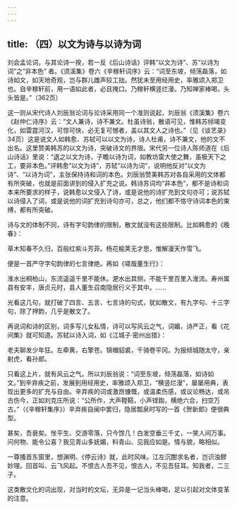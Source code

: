 ```yaml
---
---
---
```

title: （四）以文为诗与以诗为词
---




刘会孟论词，与其论诗一揆，若一反《后山诗话》评韩“以文为诗”、苏“以诗为词”之“非本色” 者。《须溪集》卷六《辛稼轩词序》云：“词至东坡，倾荡磊落，如诗如文，如天地奇观，岂与群儿雌声较工拙。然犹未至用经用史，率雅颂入郑卫也。自辛稼轩前，用一语如此者，必且掩口。乃稼轩横竖烂漫。乃知禅家棒喝，头头皆是。”（362页）

这一则从宋代诗人刘辰翁论词与论诗采用同一个准则说起，刘辰翁《须溪集》卷六《赵仲仁诗序》云：“文人兼诗，诗不兼文。杜虽诗翁，散语可见，惟韩苏倾竭变化，如雷霆河汉，可惊可快，必无复可憾者，盖以其文人之诗也。”（见《谈艺录》34页）这是说文人如韩愈、苏轼可以以文为诗，诗人杜甫，诗不兼文，他的文不出名。这里赞美韩苏的以文为诗，突破诗文的界限。宋代另一位诗人陈师道在《后山诗话》里说：“退之以文为诗，子瞻以诗为词，如教坊雷大使之舞，虽极天下之工，要非本色。”评韩愈“以文为诗”，苏轼“以诗为词”，说明他反对“以文为诗”、“以诗为词”，主张保持诗和词的本色。刘辰翁赞美韩苏对各自采用的文体都有所突破，也就是前面讲到的侵入扩充之说。韩诗苏词均“非本色”，都不是诗和词本来所要求的样子，说韩愈以文侵入了诗，或是说他的诗扩充到文句亦可；说苏轼以诗侵入了词，或是说他的词扩充到诗句亦可，总之，他们都不恪守诗词本色的束缚，都有所突破。

诗与文的体制不同，诗有字句韵律的限制，散文就没有这些限制。比如韩愈的《晚春》：

草木知春不久归，百般红紫斗芳菲。杨花榆荚无才思，惟解漫天作雪飞。

便是一首严守字句韵律的七言律绝。再如《嗟哉董生行》：

淮水出桐柏山，东流遥遥千里不能休。淝水出其侧，不能千里百里入淮流。寿州属县有安丰，唐贞元时，县人董生召南隐居行义于其中。……

光看这几句，就打破了四言、五言、七言诗的句式，犹如散文，有九字句、十三字句，除了押韵，几乎是散文了。

再说词和诗的区别，词多写儿女私情，诗可以写风云之气，词媚，诗严正，看《花间集》就可知道。苏轼以诗入词，如《江城子·密州出猎》：

老夫聊发少年狂。左牵黄，右擎苍。锦帽貂裘，千骑卷平冈。为报倾城随太守，亲射虎，看孙郎。

只看这上片，就有风云之气。所以刘辰翁说：“词至东坡，倾荡磊落，如诗如文。”到辛弃疾之前，发展到用经用史，率雅颂入郑卫，“横竖烂漫”，屡屡用典，表现出更多的扩充与自由。辛弃疾的词或激昂慷慨，或温柔伤感，或议论畅达，或吊古伤今，正如刘克庄所说：“公所作，大声鞺鞳，小声铿鍧，横绝六合，扫空万古。”（《辛稼轩集序》）辛弃疾自闽中罢归，隐居瓢泉时写的一首《贺新郎》便很典型。

甚矣，吾衰矣。怅平生、交游零落，只今馀几！白发空垂三千丈，一笑人间万事。问何物、能令公喜？我见青山多妩媚，料青山、见我应如是。情与貌，略相似。

一尊搔首东窗里，想渊明、《停云诗》就，此时风味。江左沉酣求名者，岂识浊醪妙理。回首叫、云飞风起。不恨古人吾不见，恨古人，不见吾狂耳。知我者，二三子。

这类散文化的词出现，对当时的文坛，无异是一记当头棒喝，足以引起对文体变革的注意。